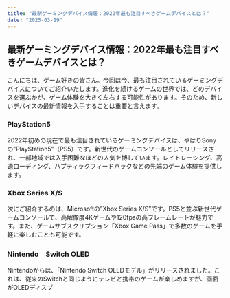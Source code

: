 ```yaml
---
title: "最新ゲーミングデバイス情報：2022年最も注目すべきゲームデバイスとは？"
date: "2025-03-19"
---
```


## 最新ゲーミングデバイス情報：2022年最も注目すべきゲームデバイスとは？

こんにちは、ゲーム好きの皆さん。今回は今、最も注目されているゲーミングデバイスについてご紹介いたします。進化を続けるゲームの世界では、どのデバイスを選ぶかが、ゲーム体験を大きく左右する可能性があります。そのため、新しいデバイスの最新情報を入手することは重要と言えます。

### PlayStation5
2022年初めの現在で最も注目されているゲーミングデバイスは、やはりSonyの”PlayStation5”（PS5）です。新世代のゲームコンソールとしてリリースされ、一部地域では入手困難なほどの人気を博しています。レイトレーシング、高速ローディング、ハプティックフィードバックなどの先端のゲーム体験を提供します。

### Xbox Series X/S
次にご紹介するのは、Microsoftの”Xbox Series X/S”です。PS5と並ぶ新世代ゲームコンソールで、高解像度4Kゲームや120fpsの高フレームレートが魅力です。また、ゲームサブスクリプション「Xbox Game Pass」で多数のゲームを手軽に楽しむことも可能です。

### Nintendo　Switch OLED 
Nintendoからは、「Nintendo Switch OLEDモデル」がリリースされました。これは、従来のSwitchと同じようにテレビと携帯のゲームが楽しめますが、画面がOLEDディスプ
